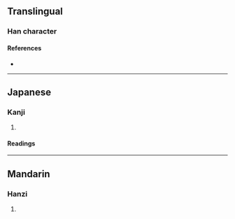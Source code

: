 {{also|攫}}
{{character info/new}}
==Translingual==

===Han character===
{{Han char|rn=87|rad=爪|as=11|sn=15|four=|canj=WMHLO|ids=⿰國爪}}

====References====
* {{Han ref|kx=0689.261|dkj=19704|hdz=32036.180|uh=7234|ud=29236}}

----

==Japanese==

===Kanji===
{{ja-kanji|grade=|rs=爪11}}

# {{rfdef|ja|sort=爪11}}

====Readings====
{{ja-readings
|goon=かく<くわく
|kanon=きゃく<きやく<くゐやく
|kun=さら-う<さら-ふ, つか-む
}}

----

==Mandarin==

===Hanzi===
{{cmn-hanzi|pin=[[fǔ]] ([[fu3]]), [[jué]] ([[jue2]])|wg=fu<sup>3</sup>, chüeh<sup>2</sup>}}

# {{rfdef|cmn|sort=爪11}}